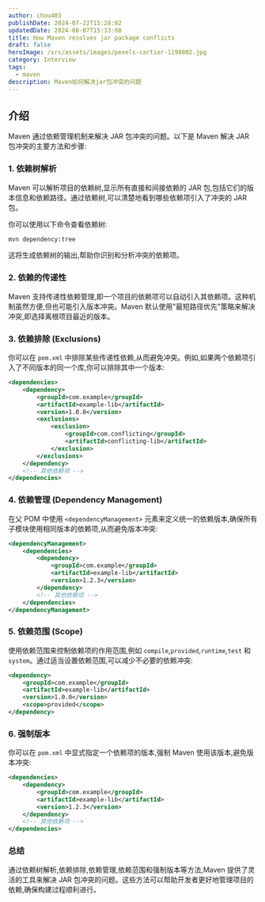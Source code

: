 ```yaml
---
author: chou403
publishDate: 2024-07-22T15:28:02
updatedDate: 2024-08-07T15:33:08
title: How Maven resolves jar package conflicts
draft: false
heroImage: /src/assets/images/pexels-cartier-1198802.jpg
category: Interview
tags:
  - maven
description: Maven如何解决jar包冲突的问题
---
```


## 介绍

Maven 通过依赖管理机制来解决 JAR 包冲突的问题。以下是 Maven 解决 JAR 包冲突的主要方法和步骤:

### 1. **依赖树解析**

Maven 可以解析项目的依赖树,显示所有直接和间接依赖的 JAR 包,包括它们的版本信息和依赖路径。通过依赖树,可以清楚地看到哪些依赖项引入了冲突的 JAR 包。

你可以使用以下命令查看依赖树:

```sh
mvn dependency:tree
```

这将生成依赖树的输出,帮助你识别和分析冲突的依赖项。

### 2. **依赖的传递性**

Maven 支持传递性依赖管理,即一个项目的依赖项可以自动引入其依赖项。这种机制虽然方便,但也可能引入版本冲突。Maven 默认使用"最短路径优先"策略来解决冲突,即选择离根项目最近的版本。

### 3. **依赖排除 (Exclusions)**

你可以在 `pom.xml` 中排除某些传递性依赖,从而避免冲突。例如,如果两个依赖项引入了不同版本的同一个库,你可以排除其中一个版本:

```xml
<dependencies>
    <dependency>
        <groupId>com.example</groupId>
        <artifactId>example-lib</artifactId>
        <version>1.0.0</version>
        <exclusions>
            <exclusion>
                <groupId>com.conflicting</groupId>
                <artifactId>conflicting-lib</artifactId>
            </exclusion>
        </exclusions>
    </dependency>
    <!-- 其他依赖项 -->
</dependencies>
```

### 4. **依赖管理 (Dependency Management)**

在父 POM 中使用 `<dependencyManagement>` 元素来定义统一的依赖版本,确保所有子模块使用相同版本的依赖项,从而避免版本冲突:

```xml
<dependencyManagement>
    <dependencies>
        <dependency>
            <groupId>com.example</groupId>
            <artifactId>example-lib</artifactId>
            <version>1.2.3</version>
        </dependency>
        <!-- 其他依赖项 -->
    </dependencies>
</dependencyManagement>
```

### 5. **依赖范围 (Scope)**

使用依赖范围来控制依赖项的作用范围,例如 `compile`,`provided`,`runtime`,`test` 和 `system`。通过适当设置依赖范围,可以减少不必要的依赖冲突:

```xml
<dependency>
    <groupId>com.example</groupId>
    <artifactId>example-lib</artifactId>
    <version>1.0.0</version>
    <scope>provided</scope>
</dependency>
```

### 6. **强制版本**

你可以在 `pom.xml` 中显式指定一个依赖项的版本,强制 Maven 使用该版本,避免版本冲突:

```xml
<dependencies>
    <dependency>
        <groupId>com.example</groupId>
        <artifactId>example-lib</artifactId>
        <version>1.2.3</version>
    </dependency>
    <!-- 其他依赖项 -->
</dependencies>
```

### 总结

通过依赖树解析,依赖排除,依赖管理,依赖范围和强制版本等方法,Maven 提供了灵活的工具来解决 JAR 包冲突的问题。这些方法可以帮助开发者更好地管理项目的依赖,确保构建过程顺利进行。
